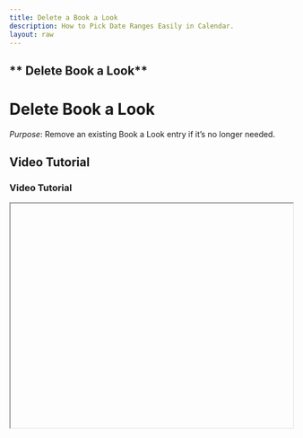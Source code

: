 ```yaml
---
title: Delete a Book a Look
description: How to Pick Date Ranges Easily in Calendar.
layout: raw
---
```



<div className="mdx-content">

## ** Delete Book a Look**

<h1 className="text-3xl font-bold text-gray-900 mb-4">Delete Book a Look</h1>  

*Purpose*: Remove an existing Book a Look entry if it’s no longer needed.

## Video Tutorial

<h3 className="text-xl font-medium text-gray-800 mb-2">Video Tutorial</h3>

<iframe
  width="100%"
  height="400"
  title="Delete Book a Look tutorial"
  allowFullScreen
  className="rounded-lg"
/>

---

## Steps:

<h2 className="text-2xl font-semibold text-gray-800 mt-8 mb-4">Step-by-step Instructions</h2>

❶ **In the Book a Look section, click the three-dot menu for the Look you want to remove**  

❷ **Alternatively, open the detail view and use the top-right three-dot menu to select Delete**  

❸ **A confirmation dialog will appear. Click "Confirm" to proceed**  

❹ **A success message confirms the Look has been deleted**  

---

**Tip for First-Time Users**:  
Make sure to double-check before deleting, as this action cannot be undone.

<div className="space-y-4 mt-6">

<div className="my-10 border-t border-gray-200" />

## More questions about this

<h3 className="text-xl font-semibold text-black mb-4 mt-10"> More questions about this?</h3>
</div>
<div className="space-y-4 mt-6">
  <details className="bg-white rounded-md p-4 border border-gray-300">
  <summary
    className="font-medium text-base text-gray-900"
    style={{
      backgroundColor: 'transparent',
      outline: 'none',
      cursor: 'pointer',
      userSelect: 'none',
      listStyle: 'none',
    }}
  >Can I recover a deleted Look?</summary>
   <p className="mt-2 text-sm text-gray-700">
      No, deleted Looks are permanently removed. Consider archiving instead.
    </p>
  </details>

  <details className="bg-white rounded-md p-4 border border-gray-300">
  <summary
    className="font-medium text-base text-gray-900"
    style={{
      backgroundColor: 'transparent',
      outline: 'none',
      cursor: 'pointer',
      userSelect: 'none',
      listStyle: 'none',
    }}
  >Will this affect related reports?</summary>
    <p className="mt-2 text-sm text-gray-700">
      No, historical data remains in reports even after deletion.
    </p>
  </details>
</div>
</div>

---

<div className="space-y-4 mt-6">

<div className="my-10 border-t border-gray-200" />

<div className="mdx-content mt-10">

Was this article helpful?

<div style={{ display: 'flex', gap: '1rem' }}>
  <button style={{ padding: '0.5rem', borderRadius: '9999px', backgroundColor: '#f0f0f0' }}>
    👍
  </button>
  <button style={{ padding: '0.5rem', borderRadius: '9999px', backgroundColor: '#f0f0f0' }}>
   👎
  </button>
</div>
</div>

---
</div>

